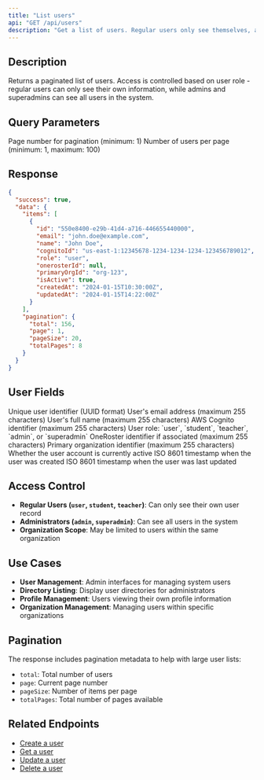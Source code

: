 ```yaml
---
title: "List users"
api: "GET /api/users"
description: "Get a list of users. Regular users only see themselves, admins see all users."
---
```


## Description

Returns a paginated list of users. Access is controlled based on user role - regular users can only see their own information, while admins and superadmins can see all users in the system.

## Query Parameters

<ParamField query="page" type="number" required default="1">
  Page number for pagination (minimum: 1)
</ParamField>

<ParamField query="pageSize" type="number" required default="20">
  Number of users per page (minimum: 1, maximum: 100)
</ParamField>

## Response

<ResponseExample>

```json Response
{
  "success": true,
  "data": {
    "items": [
      {
        "id": "550e8400-e29b-41d4-a716-446655440000",
        "email": "john.doe@example.com",
        "name": "John Doe",
        "cognitoId": "us-east-1:12345678-1234-1234-1234-123456789012",
        "role": "user",
        "onerosterId": null,
        "primaryOrgId": "org-123",
        "isActive": true,
        "createdAt": "2024-01-15T10:30:00Z",
        "updatedAt": "2024-01-15T14:22:00Z"
      }
    ],
    "pagination": {
      "total": 156,
      "page": 1,
      "pageSize": 20,
      "totalPages": 8
    }
  }
}
```

</ResponseExample>

## User Fields

<ParamField name="id" type="string">
  Unique user identifier (UUID format)
</ParamField>

<ParamField name="email" type="string">
  User's email address (maximum 255 characters)
</ParamField>

<ParamField name="name" type="string">
  User's full name (maximum 255 characters)
</ParamField>

<ParamField name="cognitoId" type="string">
  AWS Cognito identifier (maximum 255 characters)
</ParamField>

<ParamField name="role" type="string">
  User role: `user`, `student`, `teacher`, `admin`, or `superadmin`
</ParamField>

<ParamField name="onerosterId" type="string | null">
  OneRoster identifier if associated (maximum 255 characters)
</ParamField>

<ParamField name="primaryOrgId" type="string | null">
  Primary organization identifier (maximum 255 characters)
</ParamField>

<ParamField name="isActive" type="boolean">
  Whether the user account is currently active
</ParamField>

<ParamField name="createdAt" type="string">
  ISO 8601 timestamp when the user was created
</ParamField>

<ParamField name="updatedAt" type="string">
  ISO 8601 timestamp when the user was last updated
</ParamField>

## Access Control

- **Regular Users (`user`, `student`, `teacher`)**: Can only see their own user record
- **Administrators (`admin`, `superadmin`)**: Can see all users in the system
- **Organization Scope**: May be limited to users within the same organization

## Use Cases

- **User Management**: Admin interfaces for managing system users
- **Directory Listing**: Display user directories for administrators
- **Profile Management**: Users viewing their own profile information
- **Organization Management**: Managing users within specific organizations

## Pagination

The response includes pagination metadata to help with large user lists:

- `total`: Total number of users
- `page`: Current page number
- `pageSize`: Number of items per page
- `totalPages`: Total number of pages available

## Related Endpoints

- [Create a user](/api-reference/endpoint/create-user)
- [Get a user](/api-reference/endpoint/get-user)
- [Update a user](/api-reference/endpoint/update-user)
- [Delete a user](/api-reference/endpoint/delete-user)